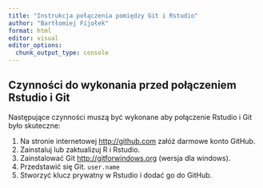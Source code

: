 ```yaml
---
title: "Instrukcja połączenia pomiędzy Git i Rstudio"
author: "Bartłomiej Fijołek"
format: html
editor: visual
editor_options: 
  chunk_output_type: console
---
```


## Czynności do wykonania przed połączeniem Rstudio i Git 

Następujące czynności muszą być wykonane aby połączenie Rstudio i Git było skuteczne:

1.  Na stronie internetowej <http://github.com> załóż darmowe konto GitHub.
2.  Zainstaluj lub zaktualizuj R i Rstudio.
3.  Zainstalować Git <http://gitforwindows.org> (wersja dla windows).
4.  Przedstawić się Git. `user.name`
5.  Stworzyć klucz prywatny w Rstudio i dodać go do GitHub.
